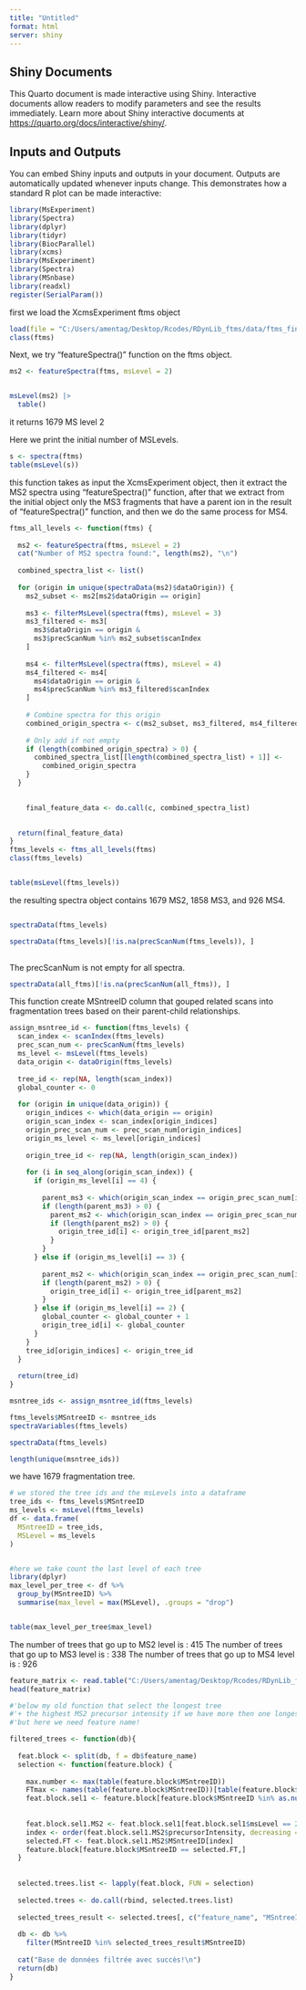 ```yaml
---
title: "Untitled"
format: html
server: shiny
---
```


## Shiny Documents

This Quarto document is made interactive using Shiny. Interactive documents allow readers to modify parameters and see the results immediately. Learn more about Shiny interactive documents at <https://quarto.org/docs/interactive/shiny/>.

## Inputs and Outputs

You can embed Shiny inputs and outputs in your document. Outputs are automatically updated whenever inputs change. This demonstrates how a standard R plot can be made interactive:

```r
library(MsExperiment)
library(Spectra)
library(dplyr)
library(tidyr)
library(BiocParallel)
library(xcms)
library(MsExperiment)
library(Spectra)
library(MSnbase)
library(readxl)
register(SerialParam())
```

first we load the XcmsExperiment ftms object

```r
load(file = "C:/Users/amentag/Desktop/Rcodes/RDynLib_ftms/data/ftms_final2.RData")
class(ftms)
```

Next, we try "featureSpectra()" function on the ftms object.

```r

ms2 <- featureSpectra(ftms, msLevel = 2)


msLevel(ms2) |>
  table()
```

it returns 1679 MS level 2

Here we print the initial number of MSLevels.

```r
s <- spectra(ftms)
table(msLevel(s))
```

this function takes as input the XcmsExperiment object, then it extract the MS2
spectra using "featureSpectra()" function, after that we extract from the
initial object only the MS3 fragments that have a parent ion in the result of 
"featureSpectra()" function, and then we do the same process for MS4.

```r
ftms_all_levels <- function(ftms) {
  
  ms2 <- featureSpectra(ftms, msLevel = 2)
  cat("Number of MS2 spectra found:", length(ms2), "\n")
  
  combined_spectra_list <- list() 
  
  for (origin in unique(spectraData(ms2)$dataOrigin)) {
    ms2_subset <- ms2[ms2$dataOrigin == origin]
    
    ms3 <- filterMsLevel(spectra(ftms), msLevel = 3)
    ms3_filtered <- ms3[
      ms3$dataOrigin == origin &
      ms3$precScanNum %in% ms2_subset$scanIndex
    ]
    
    ms4 <- filterMsLevel(spectra(ftms), msLevel = 4)
    ms4_filtered <- ms4[
      ms4$dataOrigin == origin &
      ms4$precScanNum %in% ms3_filtered$scanIndex
    ]
    
    # Combine spectra for this origin
    combined_origin_spectra <- c(ms2_subset, ms3_filtered, ms4_filtered)
    
    # Only add if not empty
    if (length(combined_origin_spectra) > 0) {
      combined_spectra_list[[length(combined_spectra_list) + 1]] <-
        combined_origin_spectra
    }
  }
  

    final_feature_data <- do.call(c, combined_spectra_list)

  
  return(final_feature_data)
}
ftms_levels <- ftms_all_levels(ftms)
class(ftms_levels)


table(msLevel(ftms_levels))
```

the resulting spectra object contains 1679 MS2, 1858 MS3, and 926 MS4.

```r

```

```r
spectraData(ftms_levels)
```

```r
spectraData(ftms_levels)[!is.na(precScanNum(ftms_levels)), ]
  
```

The precScanNum is not empty for all spectra.

```r
spectraData(all_ftms)[!is.na(precScanNum(all_ftms)), ]

```

This function create MSntreeID column that gouped related scans into
fragmentation trees based on their parent-child relationships.
```r

assign_msntree_id <- function(ftms_levels) {
  scan_index <- scanIndex(ftms_levels)
  prec_scan_num <- precScanNum(ftms_levels)
  ms_level <- msLevel(ftms_levels)
  data_origin <- dataOrigin(ftms_levels)
  
  tree_id <- rep(NA, length(scan_index))
  global_counter <- 0
  
  for (origin in unique(data_origin)) {
    origin_indices <- which(data_origin == origin)
    origin_scan_index <- scan_index[origin_indices]
    origin_prec_scan_num <- prec_scan_num[origin_indices]
    origin_ms_level <- ms_level[origin_indices]
    
    origin_tree_id <- rep(NA, length(origin_scan_index))
    
    for (i in seq_along(origin_scan_index)) {
      if (origin_ms_level[i] == 4) {
        
        parent_ms3 <- which(origin_scan_index == origin_prec_scan_num[i] & origin_ms_level == 3)
        if (length(parent_ms3) > 0) {
          parent_ms2 <- which(origin_scan_index == origin_prec_scan_num[parent_ms3] & origin_ms_level == 2)
          if (length(parent_ms2) > 0) {
            origin_tree_id[i] <- origin_tree_id[parent_ms2]
          }
        }
      } else if (origin_ms_level[i] == 3) {
        
        parent_ms2 <- which(origin_scan_index == origin_prec_scan_num[i] & origin_ms_level == 2)
        if (length(parent_ms2) > 0) {
          origin_tree_id[i] <- origin_tree_id[parent_ms2]
        }
      } else if (origin_ms_level[i] == 2) {
        global_counter <- global_counter + 1
        origin_tree_id[i] <- global_counter
      }
    }
    tree_id[origin_indices] <- origin_tree_id
  }
  
  return(tree_id)
}

msntree_ids <- assign_msntree_id(ftms_levels)

ftms_levels$MSntreeID <- msntree_ids
spectraVariables(ftms_levels)  

```


```r
spectraData(ftms_levels)
```

```r
length(unique(msntree_ids))
```

we have 1679 fragmentation tree.

```r
# we stored the tree ids and the msLevels into a dataframe
tree_ids <- ftms_levels$MSntreeID
ms_levels <- msLevel(ftms_levels)
df <- data.frame(
  MSntreeID = tree_ids,
  MSLevel = ms_levels
)


#here we take count the last level of each tree 
library(dplyr)
max_level_per_tree <- df %>%
  group_by(MSntreeID) %>%
  summarise(max_level = max(MSLevel), .groups = "drop")


table(max_level_per_tree$max_level)

```

The number of trees that go up to MS2 level is : 415
The number of trees that go up to MS3 level is : 338
The number of trees that go up to MS4 level is : 926



```r

feature_matrix <- read.table("C:/Users/amentag/Desktop/Rcodes/RDynLib_ftms/data/Feature_matrix/feature_matrix_ftms.txt", sep = "\t", header = TRUE)
head(feature_matrix)
```

```r
#'below my old function that select the longest tree 
#'+ the highest MS2 precursor intensity if we have more then one longest tree
#'but here we need feature name!

filtered_trees <- function(db){
  
  feat.block <- split(db, f = db$feature_name)
  selection <- function(feature.block) {
    
    max.number <- max(table(feature.block$MSntreeID))
    FTmax <- names(table(feature.block$MSntreeID))[table(feature.block$MSntreeID) == max.number]
    feat.block.sel1 <- feature.block[feature.block$MSntreeID %in% as.numeric(FTmax),]
    
    
    feat.block.sel1.MS2 <- feat.block.sel1[feat.block.sel1$msLevel == 2,]
    index <- order(feat.block.sel1.MS2$precursorIntensity, decreasing = TRUE)[1]
    selected.FT <- feat.block.sel1.MS2$MSntreeID[index]
    feature.block[feature.block$MSntreeID == selected.FT,]
  }
  
  
  selected.trees.list <- lapply(feat.block, FUN = selection)
  
  selected.trees <- do.call(rbind, selected.trees.list)
  
  selected_trees_result <- selected.trees[, c("feature_name", "MSntreeID")]
  
  db <- db %>%
    filter(MSntreeID %in% selected_trees_result$MSntreeID)
  
  cat("Base de données filtrée avec succès!\n")
  return(db)
}

```


```r



```

